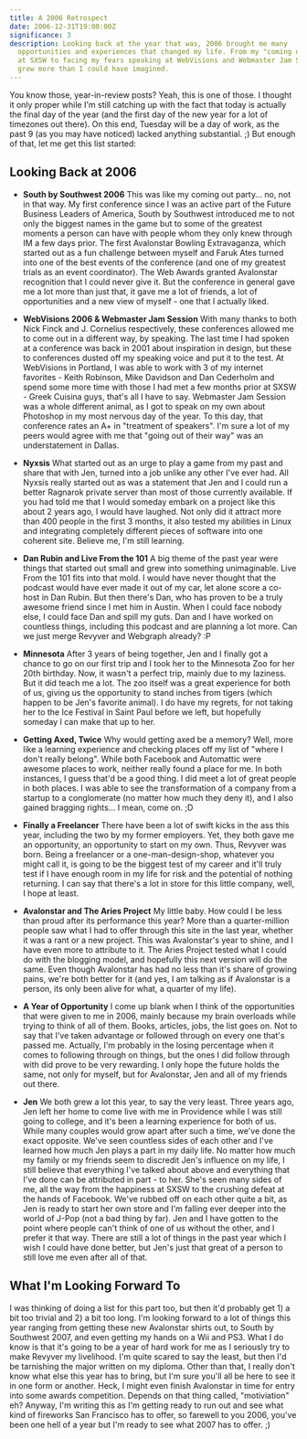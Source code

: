 ```yaml
---
title: A 2006 Retrospect
date: 2006-12-31T19:00:00Z
significance: 3
description: Looking back at the year that was, 2006 brought me many
  opportunities and experiences that changed my life. From my "coming out party"
  at SXSW to facing my fears speaking at WebVisions and Webmaster Jam Session, I
  grew more than I could have imagined.
---
```


You know those, year-in-review posts? Yeah, this is one of those. I thought it only proper while I'm still catching up with the fact that today is actually the final day of the year (and the first day of the new year for a lot of timezones out there). On this end, Tuesday will be a day of work, as the past 9 (as you may have noticed) lacked anything substantial. ;) But enough of that, let me get this list started:

## Looking Back at 2006

*   **South by Southwest 2006**
    This was like my coming out party... no, not in that way. My first conference since I was an active part of the Future Business Leaders of America, South by Southwest introduced me to not only the biggest names in the game but to some of the greatest moments a person can have with people whom they only knew through IM a few days prior. The first Avalonstar Bowling Extravaganza, which started out as a fun challenge between myself and Faruk Ates turned into one of the best events of the conference (and one of my greatest trials as an event coordinator). The Web Awards granted Avalonstar recognition that I could never give it. But the conference in general gave me a lot more than just that, it gave me a lot of friends, a lot of opportunities and a new view of myself - one that I actually liked.

*   **WebVisions 2006 & Webmaster Jam Session**
    With many thanks to both Nick Finck and J. Cornelius respectively, these conferences allowed me to come out in a different way, by speaking. The last time I had spoken at a conference was back in 2001 about inspiration in design, but these to conferences dusted off my speaking voice and put it to the test. At WebVisions in Portland, I was able to work with 3 of my internet favorites - Keith Robinson, Mike Davidson and Dan Cederholm and spend some more time with those I had met a few months prior at SXSW - Greek Cuisina guys, that's all I have to say. Webmaster Jam Session was a whole different animal, as I got to speak on my own about Photoshop in my most nervous day of the year. To this day, that conference rates an A+ in "treatment of speakers". I'm sure a lot of my peers would agree with me that "going out of their way" was an understatement in Dallas.

*   **Nyxsis**
    What started out as an urge to play a game from my past and share that with Jen, turned into a job unlike any other I've ever had. All Nyxsis really started out as was a statement that Jen and I could run a better Ragnarok private server than most of those currently available. If you had told me that I would someday embark on a project like this about 2 years ago, I would have laughed. Not only did it attract more than 400 people in the first 3 months, it also tested my abilities in Linux and integrating completely different pieces of software into one coherent site. Believe me, I'm still learning.

*   **Dan Rubin and Live From the 101**
    A big theme of the past year were things that started out small and grew into something unimaginable. Live From the 101 fits into that mold. I would have never thought that the podcast would have ever made it out of my car, let alone score a co-host in Dan Rubin. But then there's Dan, who has proven to be a truly awesome friend since I met him in Austin. When I could face nobody else, I could face Dan and spill my guts. Dan and I have worked on countless things, including this podcast and are planning a lot more. Can we just merge Revyver and Webgraph already? :P

*   **Minnesota**
    After 3 years of being together, Jen and I finally got a chance to go on our first trip and I took her to the Minnesota Zoo for her 20th birthday. Now, it wasn't a perfect trip, mainly due to my laziness. But it did teach me a lot. The zoo itself was a great experience for both of us, giving us the opportunity to stand inches from tigers (which happen to be Jen's favorite animal). I do have my regrets, for not taking her to the Ice Festival in Saint Paul before we left, but hopefully someday I can make that up to her.

*   **Getting Axed, Twice**
    Why would getting axed be a memory? Well, more like a learning experience and checking places off my list of "where I don't really belong". While both Facebook and Automattic were awesome places to work, neither really found a place for me. In both instances, I guess that'd be a good thing. I did meet a lot of great people in both places. I was able to see the transformation of a company from a startup to a conglomerate (no matter how much they deny it), and I also gained bragging rights... I mean, come on. ;D

*   **Finally a Freelancer**
    There have been a lot of swift kicks in the ass this year, including the two by my former employers. Yet, they both gave me an opportunity, an opportunity to start on my own. Thus, Revyver was born. Being a freelancer or a one-man-design-shop, whatever you might call it, is going to be the biggest test of my career and it'll truly test if I have enough room in my life for risk and the potential of nothing returning. I can say that there's a lot in store for this little company, well, I hope at least.

*   **Avalonstar and The Aries Project**
    My little baby. How could I be less than proud after its performance this year? More than a quarter-million people saw what I had to offer through this site in the last year, whether it was a rant or a new project. This was Avalonstar's year to shine, and I have even more to attribute to it. The Aries Project tested what I could do with the blogging model, and hopefully this next version will do the same. Even though Avalonstar has had no less than it's share of growing pains, we're both better for it (and yes, I am talking as if Avalonstar is a person, its only been alive for what, a quarter of my life).

*   **A Year of Opportunity**
    I come up blank when I think of the opportunities that were given to me in 2006, mainly because my brain overloads while trying to think of all of them. Books, articles, jobs, the list goes on. Not to say that I've taken advantage or followed through on every one that's passed me. Actually, I'm probably in the losing percentage when it comes to following through on things, but the ones I did follow through with did prove to be very rewarding. I only hope the future holds the same, not only for myself, but for Avalonstar, Jen and all of my friends out there.

*   **Jen**
    We both grew a lot this year, to say the very least. Three years ago, Jen left her home to come live with me in Providence while I was still going to college, and it's been a learning experience for both of us. While many couples would grow apart after such a time, we've done the exact opposite. We've seen countless sides of each other and I've learned how much Jen plays a part in my daily life. No matter how much my family or my friends seem to discredit Jen's influence on my life, I still believe that everything I've talked about above and everything that I've done can be attributed in part - to her. She's seen many sides of me, all the way from the happiness at SXSW to the crushing defeat at the hands of Facebook. We've rubbed off on each other quite a bit, as Jen is ready to start her own store and I'm falling ever deeper into the world of J-Pop (not a bad thing by far). Jen and I have gotten to the point where people can't think of one of us without the other, and I prefer it that way. There are still a lot of things in the past year which I wish I could have done better, but Jen's just that great of a person to still love me even after all of that.

## What I'm Looking Forward To

I was thinking of doing a list for this part too, but then it'd probably get 1) a bit too trivial and 2) a bit too long. I'm looking forward to a lot of things this year ranging from getting these new Avalonstar shirts out, to South by Southwest 2007, and even getting my hands on a Wii and PS3. What I do know is that it's going to be a year of hard work for me as I seriously try to make Revyver my livelihood. I'm quite scared to say the least, but then I'd be tarnishing the major written on my diploma. Other than that, I really don't know what else this year has to bring, but I'm sure you'll all be here to see it in one form or another. Heck, I might even finish Avalonstar in time for entry into some awards competition. Depends on that thing called, "motiviation" eh? Anyway, I'm writing this as I'm getting ready to run out and see what kind of fireworks San Francisco has to offer, so farewell to you 2006, you've been one hell of a year but I'm ready to see what 2007 has to offer. ;)
